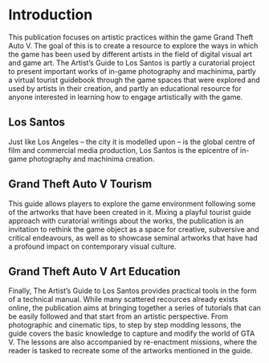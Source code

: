 # Introduction

This publication focuses on artistic practices within the game Grand Theft Auto V. The goal of this is to create a resource to explore the ways in which the game has been used by different artists in the field of digital visual art and game art. 
The Artist's Guide to Los Santos is partly a curatorial project to present important works of in-game photography and machinima, partly a virtual tourist guidebook through the game spaces that were explored and used by artists in their creation, and partly an educational resource for anyone interested in learning how to engage artistically with the game.

## Los Santos
Just like Los Angeles – the city it is modelled upon – is the global centre of film and commercial media production, Los Santos is the epicentre of in-game photography and machinima creation.

## Grand Theft Auto V Tourism
This guide allows players to explore the game environment following some of the artworks that have been created in it. Mixing a playful tourist guide approach with curatorial writings about the works, the publication is an invitation to rethink the game object as a space for creative, subversive and critical endeavours, as well as to showcase seminal artworks that have had a profound impact on contemporary visual culture.

## Grand Theft Auto V Art Education
Finally, The Artist's Guide to Los Santos provides practical tools in the form of a technical manual. While many scattered recources already exists online, the publication aims at bringing together a series of tutorials that can be easily followed and that start from an artistic perspective. From photographic and cinematic tips, to step by step modding lessons, the guide covers the basic knowledge to capture and modify the world of GTA V. The lessons are also accompanied by re-enactment missions, where the reader is tasked to recreate some of the artworks mentioned in the guide.
